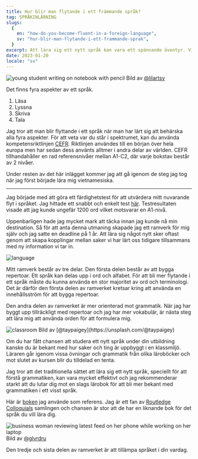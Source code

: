 ```yaml
---
title: Hur blir man flytande i ett främmande språk?
tag: SPRÅKINLÄRNING
slugs:
  {
    en: "how-do-you-become-fluent-in-a-foreign-language",
    sv: "hur-blir-man-flytande-i-ett-frammande-sprak",
  }
excerpt: Att lära sig ett nytt språk kan vara ett spännande äventyr. Vi har alla olika anledningar till varför vi vill lära oss ett nytt språk. I det här inlägget skulle jag vilja dela med mig av min strategi för att lära mig ett nytt språk
date: 2023-01-20
locale: "sv"
---
```


<Image
  src="/young-student-writing-on-notebook-with-pencil.png"
  alt="young student writing on notebook with pencil"
  width={4470}
  height={2980}
/>
Bild av [@lilartsy](https://unsplash.com/@lilartsy)

Det finns fyra aspekter av ett språk.

1. Läsa
2. Lyssna
3. Skriva
4. Tala

Jag tror att man blir flyttande i ett språk när man har lärt sig att behärska alla fyra aspekter. För att veta var du står i spektrumet,
kan du använda kompetensriktlinjen [CEFR](https://en.wikipedia.org/wiki/Common_European_Framework_of_Reference_for_Languages). Riktlinjen användes till en början över hela europa men har sedan dess använts alltmer
i andra delar av världen. CEFR tillhandahåller en rad referensnivåer mellan A1-C2, där varje bokstav består av 2 nivåer.

Under resten av det här inlägget kommer jag att gå igenom de steg jag tog när jag först började lära mig vietnamesiska.

---

Jag började med att göra ett färdighetstest för att utvärdera mitt nuvarande flyt i språket. Jag hittade ett snabbt och enkelt test [här](https://www.17-minute-languages.com/en/Vietnamese-placement-test/).
Testresultaten visade att jag kunde ungefär 1200 ord vilket motsvarar en A1-nivå.

Uppenbarligen hade jag mycket mark att täcka innan jag kunde nå min destination. Så för att anta denna utmaning skapade jag ett ramverk för mig själv och jag satte en deadline på 1 år.
Att lära sig något nytt sker oftast genom att skapa kopplingar mellan saker vi har lärt oss tidigare tillsammans med ny information vi tar in.

<Image src="/language.png" alt="language" width={1305} height={440} />

Mitt ramverk består av tre delar. Den första delen består av att bygga repertoar. Ett språk kan delas upp i ord och alfabet. För att bli mer flytande i ett språk
måste du kunna använda en stor majoritet av ord och terminologi. Det är därför den första delen av ramverket kretsar kring att använda en innehållsström för att bygga repertoar.

Den andra delen av ramverket är mer orienterad mot grammatik. När jag har byggt upp tillräckligt med repertoar och jag har mer vokabulär, är nästa steg att lära mig att använda orden för att formulera mig.

<Image src="/classroom.png" alt="classroom" width={876} height={580} />
Bild av [@taypaigey](https://unsplash.com/@taypaigey)

Om du har fått chansen att studera ett nytt språk under din utbildning kanske du är bekant med hur saker och ting är uppbyggt i en klassmiljö. Läraren går igenom vissa övningar och grammatik
från olika läroböcker och mot slutet av kursen blir du tilldelad en tenta.

Jag tror att det traditionella sättet att lära sig ett nytt språk, speciellt för att förstå grammatiken, kan vara mycket effektivt och jag rekommenderar starkt att du lutar dig mot en slags lärobok för att bli
mer bekant med grammatiken i ett visst språk.

Här är [boken](https://www.routledge.com/Colloquial-Vietnamese-The-Complete-Course-for-Beginners/Hoai-Tran-Nguyen-Vuong-Vuong/p/book/9781138950238) jag använde som referens.
Jag är ett fan av [Routledge Colloquials](https://routledgetextbooks.com/textbooks/colloquial/) samlingen och chansen är stor att de har en liknande bok för det språk du vill lära dig.

<Image
  src="/business-woman-reviewing-latest-feed-on-her-phone-while-working-on-her-laptop.png"
  alt="business woman reviewing latest feed on her phone while working on her laptop"
  width={2670}
  height={1780}
/>
Bild av [@glvrdru](https://unsplash.com/@glvrdru)

Den tredje och sista delen av ramverket är att tillämpa språket i din vardag.
